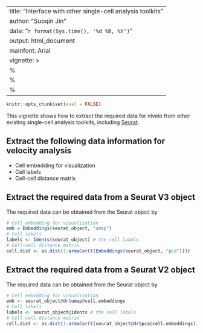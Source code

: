 
---
title: "Interface with other single-cell analysis toolkits"
author: "Suoqin Jin"
date: "`r format(Sys.time(), '%d %B, %Y')`"
output: html_document
mainfont: Arial
vignette: >
  %\VignetteIndexEntry{RNA velocity analysis of cellular dynamics using nlvelo}
  %\VignetteEngine{knitr::rmarkdown}
  %\VignetteEncoding{UTF-8}
---

```r
knitr::opts_chunk$set(eval = FALSE)
```


This vignette shows how to extract the required data for nlvelo from other existing single-cell analysis toolkits, including [Seurat](https://satijalab.org/seurat/). 


## Extract the following data information for velocity analysis
- Cell embedding for visualization
- Cell labels
- Cell-cell distance matrix


## Extract the required data from a Seurat V3 object
The required data can be obtained from the Seurat object by
```r
# Cell embedding for visualization
emb = Embeddings(seurat_object, "umap")
# Cell labels
labels <- Idents(seurat_object) # the cell labels
# Cell-cell distance matrix
cell.dist <- as.dist(1-armaCor(t(Embeddings(seurat_object, "pca"))))
```

## Extract the required data from a Seurat V2 object
The required data can be obtained from the Seurat object by
```r
# Cell embedding for visualization
emb <- seurat_object@dr$umap@cell.embeddings
# Cell labels
labels <- seurat_object@idents # the cell labels
# Cell-cell distance matrix
cell.dist <- as.dist(1-armaCor(t(seurat_object@dr$pca@cell.embeddings)))

```
